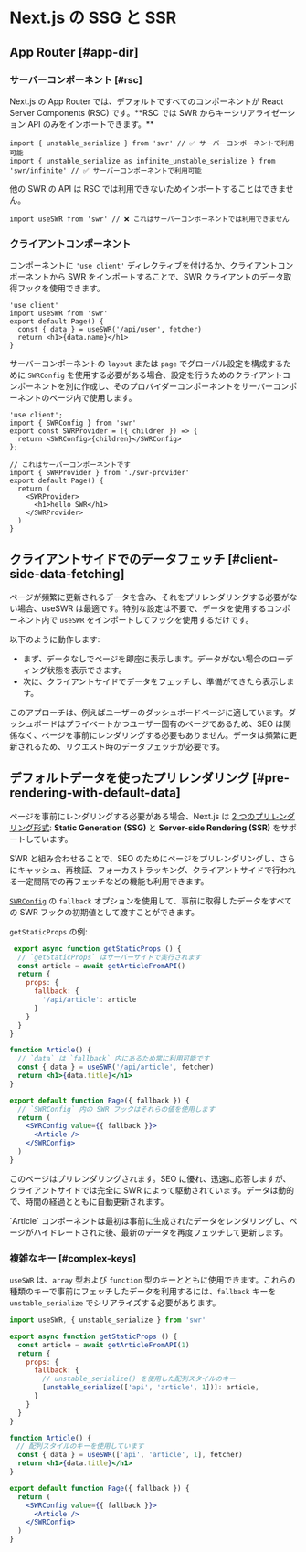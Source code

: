 
# Next.js の SSG と SSR

## App Router [#app-dir]

### サーバーコンポーネント [#rsc]

<Callout type="default" emoji="✅">
    Next.js の App Router では、デフォルトですべてのコンポーネントが React Server Components (RSC) です。**RSC では SWR からキーシリアライゼーション API のみをインポートできます。**
</Callout>

```tsx filename="app/page.tsx" copy
import { unstable_serialize } from 'swr' // ✅ サーバーコンポーネントで利用可能
import { unstable_serialize as infinite_unstable_serialize } from 'swr/infinite' // ✅ サーバーコンポーネントで利用可能
```

<Callout type="error">
    他の SWR の API は RSC では利用できないためインポートすることはできません。
</Callout>

```tsx filename="app/page.tsx" highlight={1}
import useSWR from 'swr' // ❌ これはサーバーコンポーネントでは利用できません
```

### クライアントコンポーネント

コンポーネントに `'use client'` ディレクティブを付けるか、クライアントコンポーネントから SWR をインポートすることで、SWR クライアントのデータ取得フックを使用できます。

```tsx filename="app/page.tsx" highlight={1} copy
'use client'
import useSWR from 'swr'
export default Page() {
  const { data } = useSWR('/api/user', fetcher)
  return <h1>{data.name}</h1>
}
```

サーバーコンポーネントの `layout` または `page` でグローバル設定を構成するために `SWRConfig` を使用する必要がある場合、設定を行うためのクライアントコンポーネントを別に作成し、そのプロバイダーコンポーネントをサーバーコンポーネントのページ内で使用します。

```tsx filename="app/swr-provider.tsx" copy
'use client';
import { SWRConfig } from 'swr'
export const SWRProvider = ({ children }) => {
  return <SWRConfig>{children}</SWRConfig>
};
```

```tsx filename="app/page.tsx" copy
// これはサーバーコンポーネントです
import { SWRProvider } from './swr-provider'
export default Page() {
  return (
    <SWRProvider>
      <h1>hello SWR</h1>
    </SWRProvider>
  )
}
```


## クライアントサイドでのデータフェッチ [#client-side-data-fetching]

ページが頻繁に更新されるデータを含み、それをプリレンダリングする必要がない場合、useSWR は最適です。特別な設定は不要で、データを使用するコンポーネント内で `useSWR` をインポートしてフックを使用するだけです。

以下のように動作します:

- まず、データなしでページを即座に表示します。データがない場合のローディング状態を表示できます。
- 次に、クライアントサイドでデータをフェッチし、準備ができたら表示します。

このアプローチは、例えばユーザーのダッシュボードページに適しています。ダッシュボードはプライベートかつユーザー固有のページであるため、SEO は関係なく、ページを事前にレンダリングする必要もありません。データは頻繁に更新されるため、リクエスト時のデータフェッチが必要です。

## デフォルトデータを使ったプリレンダリング [#pre-rendering-with-default-data]

ページを事前にレンダリングする必要がある場合、Next.js は [2 つのプリレンダリング形式](https://nextjs.org/docs/basic-features/data-fetching):
**Static Generation (SSG)** と **Server-side Rendering (SSR)** をサポートしています。

SWR と組み合わせることで、SEO のためにページをプリレンダリングし、さらにキャッシュ、再検証、フォーカストラッキング、クライアントサイドで行われる一定間隔での再フェッチなどの機能も利用できます。

[`SWRConfig`](/docs/global-configuration) の `fallback` オプションを使用して、事前に取得したデータをすべての SWR フックの初期値として渡すことができます。

`getStaticProps` の例:
```jsx
 export async function getStaticProps () {
  // `getStaticProps` はサーバーサイドで実行されます
  const article = await getArticleFromAPI()
  return {
    props: {
      fallback: {
        '/api/article': article
      }
    }
  }
}

function Article() {
  // `data` は `fallback` 内にあるため常に利用可能です
  const { data } = useSWR('/api/article', fetcher)
  return <h1>{data.title}</h1>
}

export default function Page({ fallback }) {
  // `SWRConfig` 内の SWR フックはそれらの値を使用します
  return (
    <SWRConfig value={{ fallback }}>
      <Article />
    </SWRConfig>
  )
}
```

このページはプリレンダリングされます。SEO に優れ、迅速に応答しますが、クライアントサイドでは完全に SWR によって駆動されています。データは動的で、時間の経過とともに自動更新されます。

<Callout emoji="💡">
  `Article` コンポーネントは最初は事前に生成されたデータをレンダリングし、ページがハイドレートされた後、最新のデータを再度フェッチして更新します。
</Callout>

### 複雑なキー [#complex-keys]

`useSWR` は、`array` 型および `function` 型のキーとともに使用できます。これらの種類のキーで事前にフェッチしたデータを利用するには、`fallback` キーを `unstable_serialize` でシリアライズする必要があります。

```jsx
import useSWR, { unstable_serialize } from 'swr'

export async function getStaticProps () {
  const article = await getArticleFromAPI(1)
  return {
    props: {
      fallback: {
        // unstable_serialize() を使用した配列スタイルのキー
        [unstable_serialize(['api', 'article', 1])]: article,
      }
    }
  }
}

function Article() {
　// 配列スタイルのキーを使用しています
  const { data } = useSWR(['api', 'article', 1], fetcher)
  return <h1>{data.title}</h1>
}

export default function Page({ fallback }) {
  return (
    <SWRConfig value={{ fallback }}>
      <Article />
    </SWRConfig>
  )
}
```
